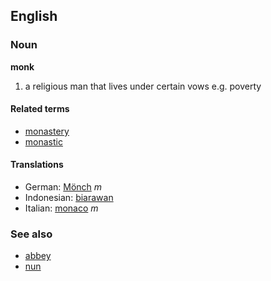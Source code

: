 ==English==

===Noun===
'''monk'''

#a religious man that lives under certain vows e.g. poverty

====Related terms====
*[[monastery]]
*[[monastic]]

====Translations====
*German: [[Mönch]] ''m''
*Indonesian: [[biarawan]]
*Italian: [[monaco]] ''m''

===See also===
*[[abbey]]
*[[nun]]
